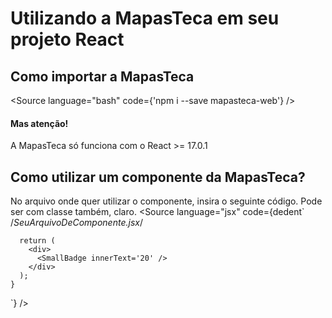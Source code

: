 
<Meta title="Intro/Como usar?" />

# Utilizando a MapasTeca em seu projeto React

## Como importar a MapasTeca
<Source
  language="bash"
  code={'npm i --save mapasteca-web'}
/>

#### Mas atenção!
A MapasTeca só funciona com o React >= 17.0.1

## Como utilizar um componente da MapasTeca?

No arquivo onde quer utilizar o componente, insira o seguinte código. Pode ser com classe também, claro.
<Source
  language="jsx"
  code={dedent`
    /*SeuArquivoDeComponente.jsx*/
    
    
      return (
        <div>
          <SmallBadge innerText='20' />
        </div>
      );
    }
  `}
/>
